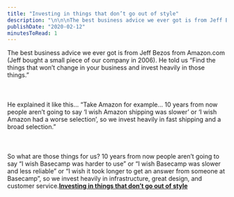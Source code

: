 ```yaml
---
title: "Investing in things that don’t go out of style"
description: "\n\n\nThe best business advice we ever got is from Jeff Bezos from Amazon.com (Jeff bought a small piece of our company in 2006). He told us “Find the things that won’t change in your business and invest heavily in those things.”\n\n\n\n\n\nHe explained it like this… “Take Amazon for example… 10 years from now people aren’t going to say ‘I wish Amazon shipping was slower’ or ‘I wish Amazon had a worse selection’, so we invest heavily in fast shipping and a broad selection.”\n\n\n\n\n\nSo what are those things "
publishDate: "2020-02-12"
minutesToRead: 1
---
```


<div class="blockquote">
<div><p>The best business advice we ever got is from Jeff Bezos from Amazon.com (Jeff bought a small piece of our company in 2006). He told us “Find the things that won’t change in your business and invest heavily in those things.”<br />
<br /><br /><br />
He explained it like this… “Take Amazon for example… 10 years from now people aren’t going to say ‘I wish Amazon shipping was slower’ or ‘I wish Amazon had a worse selection’, so we invest heavily in fast shipping and a broad selection.”<br />
<br /><br /><br />
So what are those things for us? 10 years from now people aren’t going to say “I wish Basecamp was harder to use” or “I wish Basecamp was slower and less reliable” or “I wish it took longer to get an answer from someone at Basecamp”, so we invest heavily in infrastructure, great design, and customer service.<strong><a href="https://basecamp.com/about?ref=antonsten.com">Investing in things that don’t go out of style</a></strong></p></div>
</div>